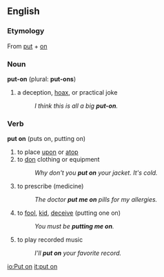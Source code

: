 ==English==

===Etymology===
From [[put]] + [[on]]

===Noun===
'''put-on''' (plural: '''put-ons''')

# a deception, [[hoax]], or  practical joke 
#: ''I think this is all a big '''put-on'''.''

===Verb===
'''put on''' (puts on, putting on)

# to place [[upon]] or [[atop]]
# to [[don]] clothing or equipment
#: ''Why don't you '''put on''' your jacket. It's cold.''
# to prescribe (medicine)
#: ''The doctor '''put me on''' pills for my allergies.''
# to [[fool]], [[kid]], [[deceive]] (putting one on)
#:''You must be '''putting me on'''.''
# to play recorded music
#: ''I'll '''put on''' your favorite record.''

[[io:Put on]]
[[it:put on]]